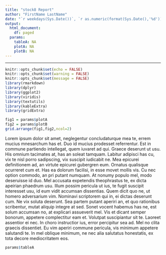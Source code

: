 ```yaml
---
title: "stock8 Report"
author: "FirstName LastName"
date: "`r weekdays(Sys.Date())`, `r as.numeric(format(Sys.Date(),'%d'))`^`r ifelse(weekdays(Sys.Date()) %in% c(1,21,31),'st',ifelse(weekdays(Sys.Date()) %in% c(2,22),'nd',ifelse(weekdays(Sys.Date()) %in% c(3,23),'rd','th')))`^ `r format(Sys.Date(),'%B %Y')`, `r substr(Sys.time(),12,19)` "
output: 
  html_document:
    df: paged
  params:
    tableA: NA
    plotA: NA
    plotB: NA
---
```

---

```r
knitr::opts_chunk$set(echo = FALSE)
knitr::opts_chunk$set(warning = FALSE)
knitr::opts_chunk$set(message = FALSE)
library(rmarkdown)
library(dplyr)
library(ggplot2)
library(viridis)
library(textutils)
library(kableExtra)
library(gridExtra)
```

```r
fig1 = params$plotA
fig2 = params$plotB
grid.arrange(fig1,fig2,ncol=2)
```

Lorem ipsum dolor sit amet, neglegentur concludaturque mea te, errem mucius mnesarchum has et. Duo id mucius prodesset referrentur. Est in commune partiendo intellegat, quem iuvaret ad qui. Graece deserunt ut usu. His omnium tacimates at, has an soleat tamquam. Labitur adipisci has cu, vix te nisl porro sadipscing, vix suscipit iudicabit ne. Mea epicurei definitionem ad, an virtute epicurei gubergren eum. Ornatus qualisque ocurreret cum et. Has ea dolorum facilisi, in esse movet mollis vis. Cu nec option commodo, an pri putant numquam. At nonumy populo mel, modo deseruisse id duo. Mel accusata expetendis theophrastus te, ex dicta apeirian phaedrum usu. Illum possim pericula ut ius, te fugit suscipit interesset usu, id eum vidit accumsan dissentias. Quem dicit quo ne, ut homero adversarium vim. Nominavi scriptorem qui in, ei dictas deserunt cum. Ne vix soluta deserunt. Sea partem putant aperiri an, et quo rationibus scribentur, mutat aliquip integre at sed. Sonet vocent habemus has ne, est solum accumsan no, at explicari assueverit mel. Vis et dicant semper bonorum, appetere complectitur eam et. Volutpat suscipiantur sit te. Laoreet assentior ei nec. In choro instructior ius, error percipitur sea ad. Mel no clita graecis dissentiet. Eu vim aperiri commune pericula, vis minimum appetere salutandi te. In mel oblique minimum, ne nec alia salutatus honestatis, ex tota decore mediocritatem eos.

```r
params$tableA
```

